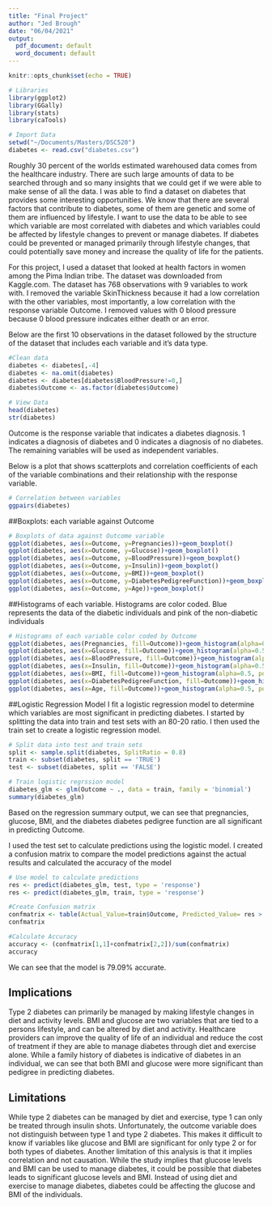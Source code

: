```yaml
---
title: "Final Project"
author: "Jed Brough"
date: "06/04/2021"
output:
  pdf_document: default
  word_document: default
---
```


```r
knitr::opts_chunk$set(echo = TRUE)
```



```r
# Libraries
library(ggplot2)
library(GGally)
library(stats)
library(caTools)

# Import Data
setwd("~/Documents/Masters/DSC520")
diabetes <- read.csv("diabetes.csv")
```



Roughly 30 percent of the worlds estimated warehoused data comes from the healthcare industry. There are such large amounts of data to be searched through and so many insights that we could get if we were able to make sense of all the data. I was able to find a dataset on diabetes that provides some interesting opportunities. We know that there are several factors that contribute to diabetes, some of them are genetic and some of them are influenced by lifestyle. I want to use the data to be able to see which variable are most correlated with diabetes and which variables could be affected by lifestyle changes to prevent or manage diabetes. If diabetes could be prevented or managed primarily through lifestyle changes, that could potentially save money and increase the quality of life for the patients.

For this project, I used a dataset that looked at health factors in women among the Pima Indian tribe. The dataset was downloaded from Kaggle.com. The dataset has 768 observations with 9 variables to work with. I removed the variable SkinThickness because it had a low correlation with the other variables, most importantly, a low correlation with the response variable Outcome. I removed values with 0 blood pressure because 0 blood pressure indicates either death or an error.

Below are the first 10 observations in the dataset followed by the structure of the dataset that includes each variable and it's data type.

```r
#Clean data
diabetes <- diabetes[,-4]
diabetes <- na.omit(diabetes)
diabetes <- diabetes[diabetes$BloodPressure!=0,]
diabetes$Outcome <- as.factor(diabetes$Outcome)

# View Data
head(diabetes)
str(diabetes)
```
Outcome is the response variable that indicates a diabetes diagnosis. 1 indicates a diagnosis of diabetes and 0 indicates a diagnosis of no diabetes. The remaining variables will be used as independent variables.

Below is a plot that shows scatterplots and correlation coefficients of each of the variable combinations and their relationship with the response variable.

```r
# Correlation between variables
ggpairs(diabetes)
```

##Boxplots: each variable against Outcome

```r
# Boxplots of data against Outcome variable
ggplot(diabetes, aes(x=Outcome, y=Pregnancies))+geom_boxplot()
ggplot(diabetes, aes(x=Outcome, y=Glucose))+geom_boxplot()
ggplot(diabetes, aes(x=Outcome, y=BloodPressure))+geom_boxplot()
ggplot(diabetes, aes(x=Outcome, y=Insulin))+geom_boxplot()
ggplot(diabetes, aes(x=Outcome, y=BMI))+geom_boxplot()
ggplot(diabetes, aes(x=Outcome, y=DiabetesPedigreeFunction))+geom_boxplot()
ggplot(diabetes, aes(x=Outcome, y=Age))+geom_boxplot()
```

##Histograms of each variable.
Histograms are color coded. Blue represents the data of the diabetic individuals and pink of the non-diabetic individuals

```r
# Histograms of each variable color coded by Outcome
ggplot(diabetes, aes(Pregnancies, fill=Outcome))+geom_histogram(alpha=0.5, position='identity')
ggplot(diabetes, aes(x=Glucose, fill=Outcome))+geom_histogram(alpha=0.5, position='identity')
ggplot(diabetes, aes(x=BloodPressure, fill=Outcome))+geom_histogram(alpha=0.5, position='identity')
ggplot(diabetes, aes(x=Insulin, fill=Outcome))+geom_histogram(alpha=0.5, position='identity')
ggplot(diabetes, aes(x=BMI, fill=Outcome))+geom_histogram(alpha=0.5, position='identity')
ggplot(diabetes, aes(x=DiabetesPedigreeFunction, fill=Outcome))+geom_histogram(alpha=0.5, position='identity')
ggplot(diabetes, aes(x=Age, fill=Outcome))+geom_histogram(alpha=0.5, position='identity')
```

##Logistic Regression Model
I fit a logistic regression model to determine which variables are most significant in predicting diabetes. I started by splitting the data into train and test sets with an 80-20 ratio. I then used the train set to create a logistic regression model.

```r
# Split data into test and train sets
split <- sample.split(diabetes, SplitRatio = 0.8)
train <- subset(diabetes, split == 'TRUE')
test <- subset(diabetes, split == 'FALSE')

# Train logistic regrssion model
diabetes_glm <- glm(Outcome ~ ., data = train, family = 'binomial')
summary(diabetes_glm)
```

Based on the regression summary output, we can see that pregnancies, glucose, BMI, and the diabetes diabetes pedigree function are all significant in predicting Outcome.

I used the test set to calculate predictions using the logistic model. I created a confusion matrix to compare the model predictions against the actual results and calculated the accuracy of the model

```r
# Use model to calculate predictions
res <- predict(diabetes_glm, test, type = 'response')
res <- predict(diabetes_glm, train, type = 'response')

#Create Confusion matrix
confmatrix <- table(Actual_Value=train$Outcome, Predicted_Value= res > 0.5)
confmatrix

#Calculate Accuracy
accuracy <- (confmatrix[1,1]+confmatrix[2,2])/sum(confmatrix)
accuracy
```

We can see that the model is 79.09% accurate.

## Implications

Type 2 diabetes can primarily be managed by making lifestyle changes in diet and activity levels. BMI and glucose are two variables that are tied to a persons lifestyle, and can be altered by diet and activity. Healthcare providers can improve the quality of life of an individual and reduce the cost of treatment if they are able to manage diabetes through diet and exercise alone. While a family history of diabetes is indicative of diabetes in an individual, we can see that both BMI and glucose were more significant than pedigree in predicting diabetes.

## Limitations

While type 2 diabetes can be managed by diet and exercise, type 1 can only be treated through insulin shots. Unfortunately, the outcome variable does not distinguish between type 1 and type 2 diabetes. This makes it difficult to know if variables like glucose and BMI are significant for only type 2 or for both types of diabetes. Another limitation of this analysis is that it implies correlation and not causation. While the study implies that glucose levels and BMI can be used to manage diabetes, it could be possible that diabetes leads to significant glucose levels and BMI. Instead of using diet and exercise to manage diabetes, diabetes could be affecting the glucose and BMI of the individuals.




